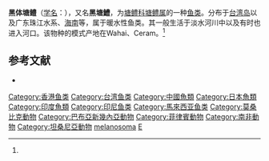 {{noteTA
|G1 = TO
}}
{{Speciesbox 
| status = LC
| status_system = IUCN3.1
| status_ref = <ref name=IUCN>{{cite web | url = http://www.iucnredlist.org/details/7135/0 | title = IUCN | work =  | publisher = IUCN | author =  | accessdate =  | archive-date = 2012-11-05 | archive-url = https://web.archive.org/web/20121105135011/http://www.iucnredlist.org/details/7135/0 | dead-url = no }}</ref>
| taxon = Eleotris melanosoma
| authority =  (Bleeker, 1852)<ref name='id8246'>{{cite web| url =http://www.bioinfo.cn/db05/BjdwSpecies.php?action=view&id=8246| title =黑体塘鳢| work =《中国动物物种编目数据库》| publisher =中国科学院微生物研究所| author =中国科学院动物研究所| accessdate =2009-04-16| deadurl =yes| archiveurl =https://web.archive.org/web/20160305025943/http://www.bioinfo.cn/db05/BjdwSpecies.php?action=view&id=8246| archivedate =2016-03-05}}</ref>
| synonyms = *''Culius macrocephalus'' Bleeker, 1857
* ''Eleotris macrocephala'' Bleeker, 1857<ref name=IUCN/>
}}

'''黑体塘鳢'''（[[学名|学名]]：{{lang|la|''Eleotris melanosoma''}}），又名'''黑塘鱧'''，为[[塘鳢科|塘鳢科]][[塘鳢属|塘鳢属]]的一种[[鱼类|鱼类]]。分布于[[台湾岛|台湾岛]]以及广东珠江水系、[[海南|海南]]等，属于暖水性鱼类。其一般生活于淡水河川中以及有时也进入河口。该物种的模式产地在Wahai、Ceram。<ref name='id8246'/>

== 参考文献 ==
{{reflist}}
* {{TaiBNET| zh=黑塘鱧 | id=381657 | binomial=Eleotris melanosoma | authority=Bleeker, 1852 | var= | accessdate=2013-01-24}}
{{Wikispecies|Eleotris melanosoma}}
{{Taxonbar|from=Q717377}}

[[Category:香港鱼类|Category:香港鱼类]]
[[Category:台湾鱼类|Category:台湾鱼类]]
[[Category:中國魚類|Category:中國魚類]]
[[Category:日本魚類|Category:日本魚類]]
[[Category:印度魚類|Category:印度魚類]]
[[Category:印尼鱼类|Category:印尼鱼类]]
[[Category:馬來西亚鱼类|Category:馬來西亚鱼类]]
[[Category:莫桑比克動物|Category:莫桑比克動物]]
[[Category:巴布亞新幾內亞動物|Category:巴布亞新幾內亞動物]]
[[Category:菲律賓動物|Category:菲律賓動物]]
[[Category:南非動物|Category:南非動物]]
[[Category:坦桑尼亞動物|Category:坦桑尼亞動物]]

[[Category:塘鳢属|melanosoma]]
[[Category:1852年描述的魚類|E]]